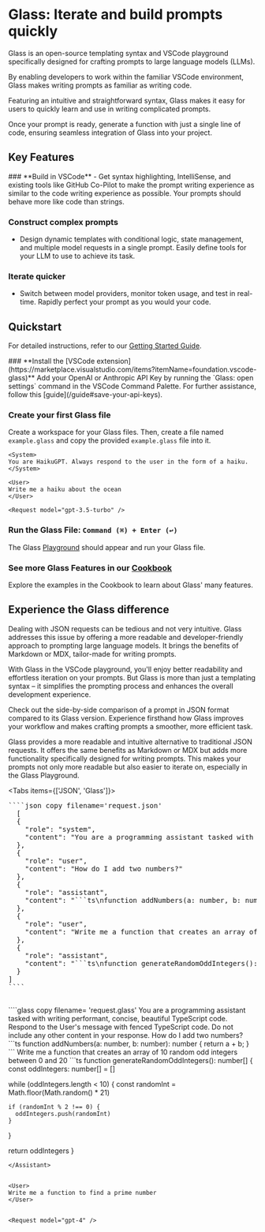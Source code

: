 
# Glass: Iterate and build prompts quickly


Glass is an open-source templating syntax and VSCode playground specifically designed for crafting prompts to large language models (LLMs).

By enabling developers to work within the familiar VSCode environment, Glass makes writing prompts as familiar as writing code.

Featuring an intuitive and straightforward syntax, Glass makes it easy for users to quickly learn and use in writing complicated prompts.

Once your prompt is ready, generate a function with just a single line of code, ensuring seamless integration of Glass into your project.

## Key Features

<Steps>
### **Build in VSCode**
   - Get syntax highlighting, IntelliSense, and existing tools like GitHub Co-Pilot to make the prompt writing experience as similar to the code writing experience as possible. Your prompts should behave more like code than strings.

### **Construct complex prompts**
   - Design dynamic templates with conditional logic, state management, and multiple model requests in a single prompt. Easily define tools for your LLM to use to achieve its task.

### **Iterate quicker**
   - Switch between model providers, monitor token usage, and test in real-time. Rapidly perfect your prompt as you would your code.
</Steps>



## Quickstart
For detailed instructions, refer to our [Getting Started Guide](/guide).

<Steps>
### **Install the [VSCode extension](https://marketplace.visualstudio.com/items?itemName=foundation.vscode-glass)**
Add your OpenAI or Anthropic API Key by running the `Glass: open settings` command in the VSCode Command Palette. For further assistance, follow this [guide](/guide#save-your-api-keys).

### **Create your first Glass file**
Create a workspace for your Glass files. Then, create a file named `example.glass` and copy the provided `example.glass` file into it.

```glass copy filename="example.glass"
<System>
You are HaikuGPT. Always respond to the user in the form of a haiku.
</System>

<User>
Write me a haiku about the ocean
</User>

<Request model="gpt-3.5-turbo" />
```

### **Run the Glass File: `Command (⌘) + Enter (↩)`**
The Glass [Playground](/playground) should appear and run your Glass file.

### **See more Glass Features in our [Cookbook](/examples)**
Explore the examples in the Cookbook to learn about Glass' many features.
</Steps>


## Experience the Glass difference

Dealing with JSON requests can be tedious and not very intuitive. Glass addresses this issue by offering a more readable and developer-friendly approach to prompting large language models. It brings the benefits of Markdown or MDX, tailor-made for writing prompts.

With Glass in the VSCode playground, you'll enjoy better readability and effortless iteration on your prompts. But Glass is more than just a templating syntax – it simplifies the prompting process and enhances the overall development experience.

Check out the side-by-side comparison of a prompt in JSON format compared to its Glass version. Experience firsthand how Glass improves your workflow and makes crafting prompts a smoother, more efficient task.


Glass provides a more readable and intuitive alternative to traditional JSON requests. It offers the same benefits as Markdown or MDX but adds more functionality specifically designed for writing prompts. This makes your prompts not only more readable but also easier to iterate on, especially in the Glass Playground.


<Tabs items={['JSON', 'Glass']}>
  <Tab>
  <pre style={{ whiteSpace: 'pre-wrap', wordWrap: 'break-word', overflowWrap: 'break-word', overflow: 'hidden'}}>
````json copy filename='request.json'
  [
  {
    "role": "system",
    "content": "You are a programming assistant tasked with writing performant, concise, beautiful TypeScript code. Respond to the User's message with fenced TypeScript code. Do not include any other content in your response."
  },
  {
    "role": "user",
    "content": "How do I add two numbers?"
  },
  {
    "role": "assistant",
    "content": "```ts\nfunction addNumbers(a: number, b: number): number {\n  return a + b;\n}\n```"
  },
  {
    "role": "user",
    "content": "Write me a function that creates an array of 10 random odd integers between 0 and 20"
  },
  {
    "role": "assistant",
    "content": "```ts\nfunction generateRandomOddIntegers(): number[] {\n  const oddIntegers: number[] = [];\n\n  while (oddIntegers.length < 10) {\n    const randomInt = Math.floor(Math.random() * 21);\n\n    if (randomInt % 2 !== 0) {\n      oddIntegers.push(randomInt);\n    }\n  }\n\n  return oddIntegers;\n}```"
  }
]
````
    </pre>
  </Tab>
  <Tab>
````glass copy filename= 'request.glass'
<System>
You are a programming assistant tasked with writing performant, concise, beautiful TypeScript code. Respond to the User's message with fenced TypeScript code. Do not include any other content in your response.
</System>


<User>
How do I add two numbers?
</User>


<Assistant>
```ts
function addNumbers(a: number, b: number): number {
  return a + b;
}
```
</Assistant>


<User>
Write me a function that creates an array of 10 random odd integers between 0 and 20
</User>


<Assistant>
```ts
function generateRandomOddIntegers(): number[] {
  const oddIntegers: number[] = []

  while (oddIntegers.length < 10) {
    const randomInt = Math.floor(Math.random() * 21)

    if (randomInt % 2 !== 0) {
      oddIntegers.push(randomInt)
    }
  }

  return oddIntegers
}
```
</Assistant>


<User>
Write me a function to find a prime number
</User>


<Request model="gpt-4" />
````
  </Tab>
</Tabs>

